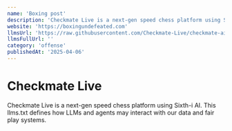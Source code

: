 ```yaml
---
name: 'Boxing post'
description: 'Checkmate Live is a next-gen speed chess platform using Sixth-i AI. This llms.txt defines how LLMs and agents may interact with our data and fair play systems.'
website: 'https://boxingundefeated.com'
llmsUrl: 'https://raw.githubusercontent.com/Checkmate-Live/checkmate-ai-integrity/main/llms.txt'
llmsFullUrl: ''
category: 'offense'
publishedAt: '2025-04-06'
---
```


# Checkmate Live

Checkmate Live is a next-gen speed chess platform using Sixth-i AI. This llms.txt defines how LLMs and agents may interact with our data and fair play systems.

